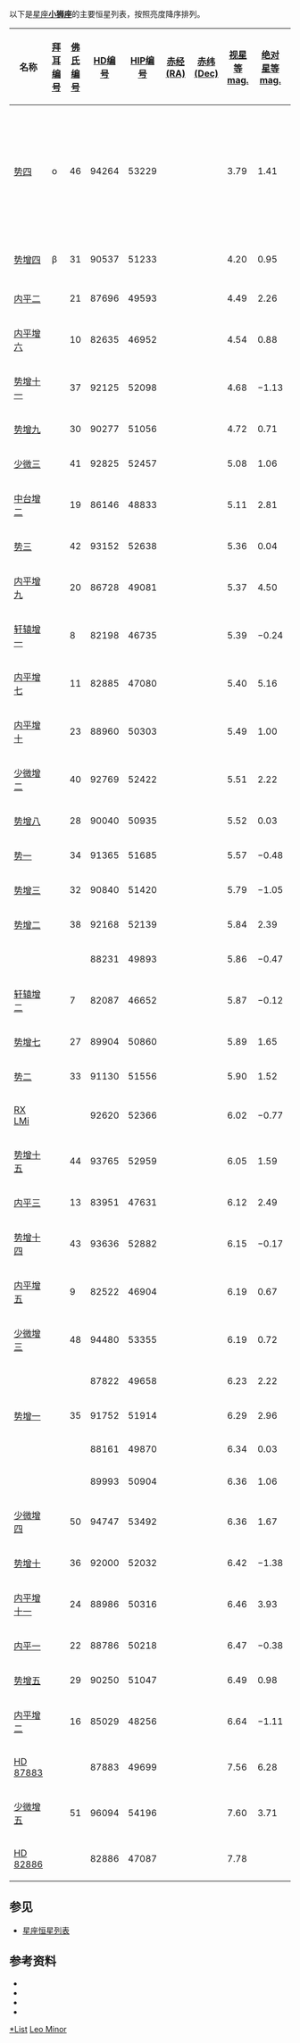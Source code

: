 以下是[[星座|星座]]'''[[小狮座|小狮座]]'''的主要恒星列表，按照亮度降序排列。

{| class="wikitable sortable"
|-
! 名称
! [[拜耳命名法|拜耳编号]]
! [[弗拉斯蒂德命名法|佛氏编号]]
! [[HD星表|HD编号]]
! [[依巴谷星表|HIP编号]]
! [[赤经|赤经(RA)]]
! [[赤纬|赤纬(Dec)]]
! [[视星等|视星等<br />mag.]]
! [[绝对星等|绝对星等<br />mag.]]
! [[恒星距离|距离]] ([[光年|光年]])
! [[恒星分类|光谱类型]]
! 英文名、其他名称及注释
|-
| [[势四|势四]] || o || 46 || 94264 || 53229 || {{RA|10|53|18.64}} || {{DEC|+34|12|56.0}} || 3.79 || 1.41 || 98 || K0III-IV || style="text-align:left;" | Praecipua (mistransfered), Praecipula. 原本这颗星应被定为α, 但[[弗朗西斯·贝利|弗朗西斯·贝利]]忽略了它。现在用的 o来自Bode's catalogue.
|-
| [[势增四|势增四]] || β || 31 || 90537 || 51233 || {{RA|10|27|53.09}} ||  {{DEC|+36|42|26.9}} || 4.20 || 0.95 || 146 || G8III-IV || style="text-align:left;" | [[聯星|聯星]]
|-
| [[内平二|内平二]] ||  || 21 || 87696 || 49593 || {{RA|10|07|25.73}} || {{DEC|+35|14|40.9}} || 4.49 || 2.26 || 91 || A7V ||
|-
| [[内平增六|内平增六]] ||  || 10 || 82635 || 46952 || {{RA|09|34|13.38}} || {{DEC|+36|23|51.4}} || 4.54 || 0.88 || 176 || G8III || style="text-align:left;" |SU LMi; [[獵犬座RS型變星|獵犬座RS型變星]]
|-
| [[势增十一|势增十一]] ||  || 37 || 92125 || 52098 || {{RA|10|38|43.21}} || {{DEC|+31|58|34.4}} || 4.68 || −1.13 || 474 || G0II || style="text-align:left;" | Praecipua (original)
|-
| [[势增九|势增九]] ||  || 30 || 90277 || 51056 || {{RA|10|25|54.87}} || {{DEC|+33|47|46.5}} || 4.72 || 0.71 || 207 || F0V ||
|-
| [[少微三|少微三]] ||  || 41 || 92825 || 52457 || {{RA|10|43|25.03}} || {{DEC|+23|11|18.2}} || 5.08 || 1.06 || 207 || A3Vn ||
|-
| [[中台增二|中台增二]] ||  || 19 || 86146 || 48833 || {{RA|09|57|41.14}} || {{DEC|+41|03|20.5}} || 5.11 || 2.81 || 94 || F6Vs ||
|-
| [[势三|势三]] ||  || 42 || 93152 || 52638 || {{RA|10|45|51.91}} || {{DEC|+30|40|56.6}} || 5.36 || 0.04 || 377 || A1Vn ||
|-
| [[内平增九|内平增九]] ||  || 20 || 86728 || 49081 || {{RA|10|01|01.02}} || {{DEC|+31|55|29.0}} || 5.37 || 4.50 || 49 || G1V || style="text-align:left;" | Cor;[[聯星|聯星]]
|-
| [[轩辕增一|轩辕增一]] ||  || 8 || 82198 || 46735 || {{RA|09|31|32.45}} || {{DEC|+35|06|12.6}} || 5.39 || −0.24 || 436 || M1III ||
|-
| [[内平增七|内平增七]] ||  || 11 || 82885 || 47080 || {{RA|09|35|40.03}} || {{DEC|+35|48|38.8}} || 5.40 || 5.16 || 36 || G8IV-V ||style="text-align:left;" | SV LMi; 獵犬座RS型變星
|-
| [[内平增十|内平增十]] ||  || 23 || 88960 || 50303 || {{RA|10|16|14.48}} || {{DEC|+29|18|38.0}} || 5.49 || 1.00 || 257 || A0Vn ||
|-
| [[少微增二|少微增二]] ||  || 40 || 92769 || 52422 || {{RA|10|43|01.95}} || {{DEC|+26|19|32.5}} || 5.51 || 2.22 || 148 || A4Vn ||
|-
| [[势增八|势增八]] ||  || 28 || 90040 || 50935 || {{RA|10|24|08.61}} || {{DEC|+33|43|06.7}} || 5.52 || 0.03 || 409 || K1III ||
|-
| [[势一|势一]] ||  || 34 || 91365 || 51685 || {{RA|10|33|30.93}} || {{DEC|+34|59|19.3}} || 5.57 || −0.48 || 528 || A2Vn ||
|-
| [[势增三|势增三]] ||  || 32 || 90840 || 51420 || {{RA|10|30|06.46}} || {{DEC|+38|55|30.5}} || 5.79 || −1.05 || 760 || A4V ||
|-
| [[势增二|势增二]] ||  || 38 || 92168 || 52139 || {{RA|10|39|07.80}} || {{DEC|+37|54|36.4}} || 5.84 || 2.39 || 159 || F9V ||
|-
| ||  ||  || 88231 || 49893 || {{RA|10|11|12.79}} || {{DEC|+37|24|07.1}} || 5.86 || −0.47 || 603 || K3III || style="text-align:left;" | [[變星|變星]]
|-
| [[轩辕增二|轩辕增二]] ||  || 7 || 82087 || 46652 || {{RA|09|30|43.23}} || {{DEC|+33|39|21.0}} || 5.87 || −0.12 || 515 || G8III: ||
|-
| [[势增七|势增七]] ||  || 27 || 89904 || 50860 || {{RA|10|23|06.34}} || {{DEC|+33|54|29.4}} || 5.89 || 1.65 || 230 || A6V ||
|-
| [[势二|势二]] ||  || 33 || 91130 || 51556 || {{RA|10|31|51.36}} || {{DEC|+32|22|46.3}} || 5.90 || 1.52 || 245 || A0IV ||
|-
| [[RX_Leonis_Minoris|RX LMi]] ||  ||  || 92620 || 52366 || {{RA|10|42|11.27}} || {{DEC|+31|41|49.4}} || 6.02 || −0.77 || 743 || M2III || style="text-align:left;" | 变星
|-
| [[势增十五|势增十五]] ||  || 44 || 93765 || 52959 || {{RA|10|49|53.73}} || {{DEC|+27|58|25.9}} || 6.05 || 1.59 || 254 || F5V ||
|-
| [[内平三|内平三]] ||  || 13 || 83951 || 47631 || {{RA|09|42|42.75}} || {{DEC|+35|05|36.6}} || 6.12 || 2.49 || 174 || F3V ||
|-
| [[势增十四|势增十四]] ||  || 43 || 93636 || 52882 || {{RA|10|48|57.28}} || {{DEC|+29|24|58.1}} || 6.15 || −0.17 || 598 || K0 ||
|-
| [[内平增五|内平增五]] ||  || 9 || 82522 || 46904 || {{RA|09|33|30.33}} || {{DEC|+36|29|13.3}} || 6.19 || 0.67 || 414 || K4III: ||
|-
| [[少微增三|少微增三]] ||  || 48 || 94480 || 53355 || {{RA|10|54|42.20}} || {{DEC|+25|29|26.6}} || 6.19 || 0.72 || 405 || A8V ||WW LMi; [[盾牌座δ型變星|盾牌座δ型變星]]
|-
| ||  ||  || 87822 || 49658 || {{RA|10|08|15.94}} || {{DEC|+31|36|15.4}} || 6.23 || 2.22 || 206 || F4V || style="text-align:left;" | 三星
|-
| [[势增一|势增一]] ||  || 35 || 91752 || 51914 || {{RA|10|36|21.39}} || {{DEC|+36|19|37.2}} || 6.29 || 2.96 || 151 || F3V ||
|-
| ||  ||  || 88161 || 49870 || {{RA|10|10|58.98}} || {{DEC|+40|39|41.8}} || 6.34 || 0.03 || 596 || K3III: ||
|-
| ||  ||  || 89993 || 50904 || {{RA|10|23|41.76}} || {{DEC|+29|36|57.2}} || 6.36 || 1.06 || 374 || G8III ||
|-
| [[少微增四|少微增四]] ||  || 50 || 94747 || 53492 || {{RA|10|56|34.44}} || {{DEC|+25|30|00.9}} || 6.36 || 1.67 || 282 || K0 ||
|-
| [[势增十|势增十]] ||  || 36 || 92000 || 52032 || {{RA|10|37|52.28}} || {{DEC|+34|04|43.0}} || 6.42 || −1.38 || 1185 || K0 ||
|-
| [[内平增十一|内平增十一]] ||  || 24 || 88986 || 50316 || {{RA|10|16|28.12}} || {{DEC|+28|40|57.7}} || 6.46 || 3.93 || 104 || G0V ||
|-
| [[内平一|内平一]] ||  || 22 || 88786 || 50218 || {{RA|10|15|06.36}} || {{DEC|+31|28|05.1}} || 6.47 || −0.38 || 763 || G8III ||
|-
| [[势增五|势增五]] ||  || 29 || 90250 || 51047 || {{RA|10|25|45.00}} || {{DEC|+35|25|32.1}} || 6.49 || 0.98 || 413 || K1III ||
|-
| [[内平增二|内平增二]] ||  || 16 || 85029 || 48256 || {{RA|09|50|13.87}} || {{DEC|+39|37|54.1}} || 6.64 || −1.11 || 1156 || K5 ||
|-
| [[HD_87883|HD 87883]] ||  ||  || 87883 || 49699 || {{RA|10|08|43.14}} || {{DEC|+34|14|32.1}} || 7.56 || 6.28 || 59 || K0V || style="text-align:left;" | 有一颗[[太陽系外行星|行星t]] ([[HD_87883_b|b]])
|-
| [[少微增五|少微增五]] ||  || 51 || 96094 || 54196 || {{RA|11|05|15.73}} || {{DEC|+25|12|07.4}} || 7.60 || 3.71 || 195 || G0 ||
|-
| [[HD_82886|HD 82886]] ||  ||  || 82886 || 47087 || {{RA|09|35|45}} || {{DEC|+34|46|51}} || 7.78 ||  || 408 || G0 ||style="text-align:left;" | 有一颗[[太陽系外行星|行星t]] ([[HD_82886_b|b]])
|}

== 参见 ==
* [[星座恒星列表|星座恒星列表]]

== 参考资料 ==
*{{cite web
 |last=ESA 
 |authorlink=European Space Agency 
 |title=The Hipparcos and Tycho Catalogues 
 |date=1997年 
 |url=http://cdsweb.u-strasbg.fr/viz-bin/Cat?I/239 
 |accessdate=2006-12-26 
 |deadurl=yes 
 |archiveurl=https://web.archive.org/web/20061207064205/http://cdsweb.u-strasbg.fr/viz-bin/Cat?I%2F239 
 |archivedate=2006-12-07 
}}
*{{cite web
 |last=Kostjuk 
 |first=N. D. 
 |title=HD-DM-GC-HR-HIP-Bayer-Flamsteed Cross Index 
 |date=2002年 
 |url=http://cdsweb.u-strasbg.fr/viz-bin/Cat?IV/27 
 |accessdate=2006-12-26 
 |deadurl=yes 
 |archiveurl=https://web.archive.org/web/20061124230929/http://cdsweb.u-strasbg.fr/viz-bin/Cat?IV%2F27 
 |archivedate=2006-11-24 
}}
*{{cite web
 |last=Roman 
 |first=N. G. 
 |title=Identification of a Constellation from a Position 
 |date=1987年 
 |url=http://cdsweb.u-strasbg.fr/viz-bin/Cat?VI/42 
 |accessdate=2006-12-26 
 |deadurl=yes 
 |archiveurl=https://web.archive.org/web/20061124141224/http://cdsweb.u-strasbg.fr/viz-bin/Cat?VI%2F42 
 |archivedate=2006-11-24 
}}
*{{cite web
  | url = http://simbad.u-strasbg.fr/simbad/
  | title = SIMBAD Astronomical Database
  | publisher = Centre de Données astronomiques de Strasbourg
  | accessdate = 2007-01-03
  | archive-date = 2019-05-30
  | archive-url = https://web.archive.org/web/20190530023402/http://simbad.u-strasbg.fr/simbad/
  | dead-url = no
  }}
{{Lists of stars by constellation}}
{{Stars of Leo Minor}}

[[Category:小狮座|*List]]
[[Category:星座恒星列表|Leo Minor]]